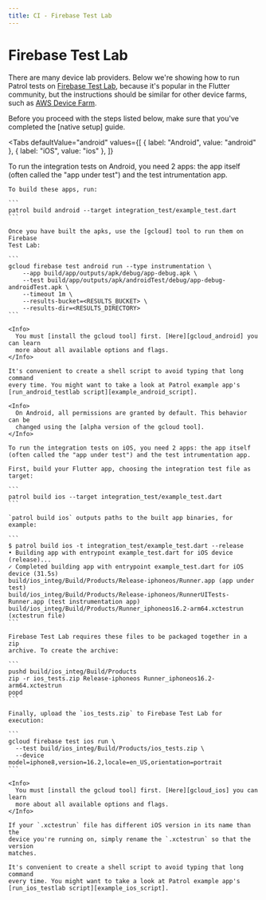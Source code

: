 ```yaml
---
title: CI - Firebase Test Lab
---
```


# Firebase Test Lab

There are many device lab providers. Below we're showing how to run Patrol tests
on [Firebase Test Lab], because it's popular in the Flutter community, but the
instructions should be similar for other device farms, such as [AWS Device
Farm][aws_device_farm].

<Info>
  Before you proceed with the steps listed below, make sure that you've
  completed the [native setup] guide.
</Info>

<Tabs
  defaultValue="android"
  values={[
    { label: "Android", value: "android" },
    { label: "iOS", value: "ios" },
  ]}
>
  <TabItem value="android">
    To run the integration tests on Android, you need 2 apps: the app itself
    (often called the "app under test") and the test intrumentation app.

    To build these apps, run:

    ```
    patrol build android --target integration_test/example_test.dart
    ```

    Once you have built the apks, use the [gcloud] tool to run them on Firebase
    Test Lab:

    ```
    gcloud firebase test android run --type instrumentation \
        --app build/app/outputs/apk/debug/app-debug.apk \
        --test build/app/outputs/apk/androidTest/debug/app-debug-androidTest.apk \
        --timeout 1m \
        --results-bucket=<RESULTS_BUCKET> \
        --results-dir=<RESULTS_DIRECTORY>
    ```

    <Info>
      You must [install the gcloud tool] first. [Here][gcloud_android] you can learn
      more about all available options and flags.
    </Info>

    It's convenient to create a shell script to avoid typing that long command
    every time. You might want to take a look at Patrol example app's
    [run_android_testlab script][example_android_script].

    <Info>
      On Android, all permissions are granted by default. This behavior can be
      changed using the [alpha version of the gcloud tool].
    </Info>

  </TabItem>
  <TabItem value="ios">

    To run the integration tests on iOS, you need 2 apps: the app itself
    (often called the "app under test") and the test intrumentation app.

    First, build your Flutter app, choosing the integration test file as target:

    ```
    patrol build ios --target integration_test/example_test.dart
    ```

    `patrol build ios` outputs paths to the built app binaries, for example:

    ```
    $ patrol build ios -t integration_test/example_test.dart --release
    • Building app with entrypoint example_test.dart for iOS device (release)...
    ✓ Completed building app with entrypoint example_test.dart for iOS device (31.5s)
    build/ios_integ/Build/Products/Release-iphoneos/Runner.app (app under test)
    build/ios_integ/Build/Products/Release-iphoneos/RunnerUITests-Runner.app (test instrumentation app)
    build/ios_integ/Build/Products/Runner_iphoneos16.2-arm64.xctestrun (xctestrun file)
    ```

    Firebase Test Lab requires these files to be packaged together in a zip
    archive. To create the archive:

    ```
    pushd build/ios_integ/Build/Products
    zip -r ios_tests.zip Release-iphoneos Runner_iphoneos16.2-arm64.xctestrun
    popd
    ```

    Finally, upload the `ios_tests.zip` to Firebase Test Lab for execution:

    ```
    gcloud firebase test ios run \
      --test build/ios_integ/Build/Products/ios_tests.zip \
      --device model=iphone8,version=16.2,locale=en_US,orientation=portrait
    ```

    <Info>
      You must [install the gcloud tool] first. [Here][gcloud_ios] you can learn
      more about all available options and flags.
    </Info>

    If your `.xctestrun` file has different iOS version in its name than the
    device you're running on, simply rename the `.xctestrun` so that the version
    matches.

    It's convenient to create a shell script to avoid typing that long command
    every time. You might want to take a look at Patrol example app's
    [run_ios_testlab script][example_ios_script].

  </TabItem>
</Tabs>

[native setup]: /getting-started/native
[gcloud]: https://cloud.google.com/sdk/gcloud
[example_android_script]: https://github.com/leancodepl/patrol/blob/master/packages/patrol/example/run_android_testlab
[example_ios_script]: https://github.com/leancodepl/patrol/blob/master/packages/patrol/example/run_ios_testlab
[firebase test lab]: https://firebase.google.com/products/test-lab
[aws_device_farm]: https://aws.amazon.com/device-farm
[install the gcloud tool]: https://cloud.google.com/sdk/docs/install
[gcloud_android]: https://cloud.google.com/sdk/gcloud/reference/firebase/test/android/run
[gcloud_ios]: https://cloud.google.com/sdk/gcloud/reference/firebase/test/ios/run
[alpha version of the gcloud tool]: https://cloud.google.com/sdk/gcloud/reference/alpha/firebase/test/android/run#--grant-permissions

